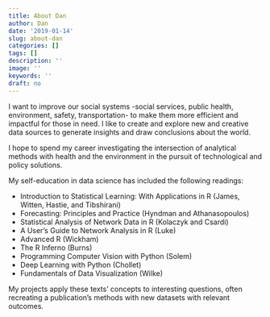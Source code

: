 ```yaml
---
title: About Dan
author: Dan
date: '2019-01-14'
slug: about-dan
categories: []
tags: []
description: ''
image: ''
keywords: ''
draft: no
---
```


I want to improve our social systems -social services, public health, environment, safety, transportation- to make them more efficient and impactful for those in need. I like to create and explore new and creative data sources to generate insights and draw conclusions about the world. 

I hope to spend my career investigating the intersection of analytical methods with health and the environment in the pursuit of technological and policy solutions.

My self-education in data science has included the following readings: 

* Introduction to Statistical Learning: With Applications in R (James, Witten, Hastie, and Tibshirani)
* Forecasting: Principles and Practice (Hyndman and Athanasopoulos)
* Statistical Analysis of Network Data in R (Kolaczyk and Csardi)
* A User's Guide to Network Analysis in R (Luke)
* Advanced R (Wickham)
* The R Inferno (Burns)
* Programming Computer Vision with Python (Solem)
* Deep Learning with Python (Chollet)
* Fundamentals of Data Visualization (Wilke)

My projects apply these texts' concepts to interesting questions, often recreating a publication's methods with new datasets with relevant outcomes.
